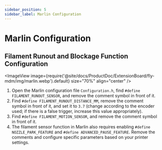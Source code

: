 ```yaml
---
sidebar_position: 5
sidebar_label: Marlin Configuration
---
```


# Marlin Configuration

## Filament Runout and Blockage Function Configuration

<ImageView image={require('@site/docs/ProductDoc/ExtensionBoard/fly-mdm/img/marlin.webp').default} size="70%" align="center" />

1. Open the Marlin configuration file `Configuration.h`, find `#define FILAMENT_RUNOUT_SENSOR`, and remove the comment symbol in front of it.
2. Find `#define FILAMENT_RUNOUT_DISTANCE_MM`, remove the comment symbol in front of it, and set it to `3.7` (change according to the encoder used; if there is a false trigger, increase this value appropriately).
3. Find `#define FILAMENT_MOTION_SENSOR`, and remove the comment symbol in front of it.
4. The filament sensor function in Marlin also requires enabling `#define NOZZLE_PARK_FEATURE` and `#define ADVANCED_PAUSE_FEATURE`. Remove the comments and configure specific parameters based on your printer settings.
